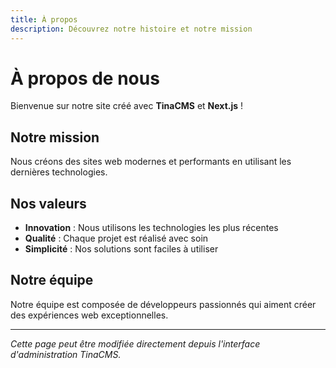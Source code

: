 ```yaml
---
title: À propos
description: Découvrez notre histoire et notre mission
---
```


# À propos de nous

Bienvenue sur notre site créé avec **TinaCMS** et **Next.js** !

## Notre mission

Nous créons des sites web modernes et performants en utilisant les dernières technologies.

## Nos valeurs

- **Innovation** : Nous utilisons les technologies les plus récentes
- **Qualité** : Chaque projet est réalisé avec soin
- **Simplicité** : Nos solutions sont faciles à utiliser

## Notre équipe

Notre équipe est composée de développeurs passionnés qui aiment créer des expériences web exceptionnelles.

---

*Cette page peut être modifiée directement depuis l'interface d'administration TinaCMS.*
